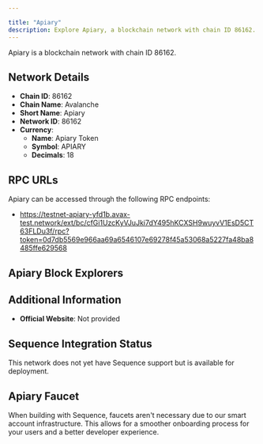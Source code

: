 ```yaml
---

title: "Apiary"
description: Explore Apiary, a blockchain network with chain ID 86162. Learn about its native currency, Apiary Token, and how to interact with the network.
---
```




Apiary is a blockchain network with chain ID 86162.

## Network Details

- **Chain ID**: 86162
- **Chain Name**: Avalanche
- **Short Name**: Apiary
- **Network ID**: 86162
- **Currency**: 
  - **Name**: Apiary Token
  - **Symbol**: APIARY
  - **Decimals**: 18

## RPC URLs

Apiary can be accessed through the following RPC endpoints:

- https://testnet-apiary-yfd1b.avax-test.network/ext/bc/cfGi1UzcKyVJuJki7dY495hKCXSH9wuyvV1EsD5CT63FLDu3f/rpc?token=0d7db5569e966aa69a6546107e69278f45a53068a5227fa48ba8485ffe629568

## Apiary Block Explorers



## Additional Information

- **Official Website**: Not provided

## Sequence Integration Status

This network does not yet have Sequence support but is available for deployment.

## Apiary Faucet

When building with Sequence, faucets aren't necessary due to our smart account infrastructure. This allows for a smoother onboarding process for your users and a better developer experience.
